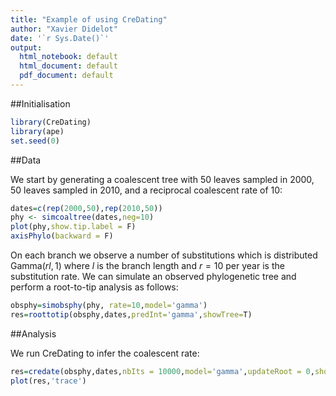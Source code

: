 ```yaml
---
title: "Example of using CreDating"
author: "Xavier Didelot"
date: '`r Sys.Date()`'
output:
  html_notebook: default
  html_document: default
  pdf_document: default
---
```


##Initialisation

```r
library(CreDating)
library(ape)
set.seed(0)
```

##Data

We start by generating a coalescent tree with 50 leaves sampled in 2000, 50 leaves sampled in 2010, and
a reciprocal coalescent rate of 10:

```r
dates=c(rep(2000,50),rep(2010,50))
phy <- simcoaltree(dates,neg=10)
plot(phy,show.tip.label = F)
axisPhylo(backward = F)
```

On each branch we observe a number of substitutions which is distributed $\mathrm{Gamma}(rl,1)$
where $l$ is the branch length and 
$r=10$ per year is the substitution rate. We can simulate an observed phylogenetic tree
and perform a root-to-tip analysis as follows:

```r
obsphy=simobsphy(phy, rate=10,model='gamma')
res=roottotip(obsphy,dates,predInt='gamma',showTree=T)
```

##Analysis

We run CreDating to infer the coalescent rate:

```r
res=credate(obsphy,dates,nbIts = 10000,model='gamma',updateRoot = 0,showProgress=F,initRate=10)
plot(res,'trace')
```

